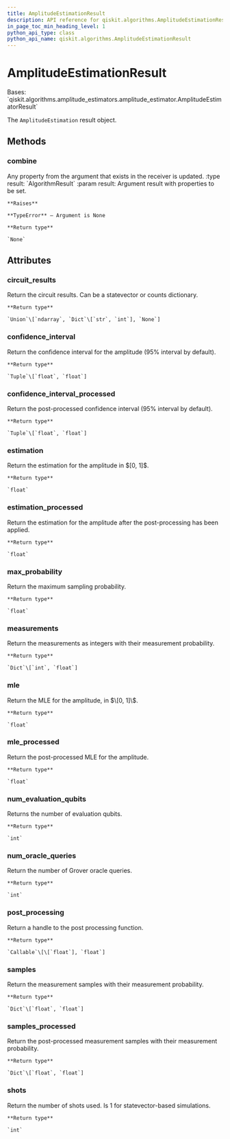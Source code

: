 ```yaml
---
title: AmplitudeEstimationResult
description: API reference for qiskit.algorithms.AmplitudeEstimationResult
in_page_toc_min_heading_level: 1
python_api_type: class
python_api_name: qiskit.algorithms.AmplitudeEstimationResult
---
```


# AmplitudeEstimationResult

<Class id="qiskit.algorithms.AmplitudeEstimationResult" isDedicatedPage={true} github="https://github.com/qiskit/qiskit/tree/stable/0.18/qiskit/algorithms/amplitude_estimators/ae.py" signature="AmplitudeEstimationResult">
  Bases: `qiskit.algorithms.amplitude_estimators.amplitude_estimator.AmplitudeEstimatorResult`

  The `AmplitudeEstimation` result object.

  ## Methods

  ### combine

  <Function id="qiskit.algorithms.AmplitudeEstimationResult.combine" name="combine" signature="AmplitudeEstimationResult.combine(result)">
    Any property from the argument that exists in the receiver is updated. :type result: `AlgorithmResult` :param result: Argument result with properties to be set.

    **Raises**

    **TypeError** – Argument is None

    **Return type**

    `None`
  </Function>

  ## Attributes

  ### circuit\_results

  <Attribute id="qiskit.algorithms.AmplitudeEstimationResult.circuit_results" name="circuit_results">
    Return the circuit results. Can be a statevector or counts dictionary.

    **Return type**

    `Union`\[`ndarray`, `Dict`\[`str`, `int`], `None`]
  </Attribute>

  ### confidence\_interval

  <Attribute id="qiskit.algorithms.AmplitudeEstimationResult.confidence_interval" name="confidence_interval">
    Return the confidence interval for the amplitude (95% interval by default).

    **Return type**

    `Tuple`\[`float`, `float`]
  </Attribute>

  ### confidence\_interval\_processed

  <Attribute id="qiskit.algorithms.AmplitudeEstimationResult.confidence_interval_processed" name="confidence_interval_processed">
    Return the post-processed confidence interval (95% interval by default).

    **Return type**

    `Tuple`\[`float`, `float`]
  </Attribute>

  ### estimation

  <Attribute id="qiskit.algorithms.AmplitudeEstimationResult.estimation" name="estimation">
    Return the estimation for the amplitude in $[0, 1]$.

    **Return type**

    `float`
  </Attribute>

  ### estimation\_processed

  <Attribute id="qiskit.algorithms.AmplitudeEstimationResult.estimation_processed" name="estimation_processed">
    Return the estimation for the amplitude after the post-processing has been applied.

    **Return type**

    `float`
  </Attribute>

  ### max\_probability

  <Attribute id="qiskit.algorithms.AmplitudeEstimationResult.max_probability" name="max_probability">
    Return the maximum sampling probability.

    **Return type**

    `float`
  </Attribute>

  ### measurements

  <Attribute id="qiskit.algorithms.AmplitudeEstimationResult.measurements" name="measurements">
    Return the measurements as integers with their measurement probability.

    **Return type**

    `Dict`\[`int`, `float`]
  </Attribute>

  ### mle

  <Attribute id="qiskit.algorithms.AmplitudeEstimationResult.mle" name="mle">
    Return the MLE for the amplitude, in $\[0, 1]\$.

    **Return type**

    `float`
  </Attribute>

  ### mle\_processed

  <Attribute id="qiskit.algorithms.AmplitudeEstimationResult.mle_processed" name="mle_processed">
    Return the post-processed MLE for the amplitude.

    **Return type**

    `float`
  </Attribute>

  ### num\_evaluation\_qubits

  <Attribute id="qiskit.algorithms.AmplitudeEstimationResult.num_evaluation_qubits" name="num_evaluation_qubits">
    Returns the number of evaluation qubits.

    **Return type**

    `int`
  </Attribute>

  ### num\_oracle\_queries

  <Attribute id="qiskit.algorithms.AmplitudeEstimationResult.num_oracle_queries" name="num_oracle_queries">
    Return the number of Grover oracle queries.

    **Return type**

    `int`
  </Attribute>

  ### post\_processing

  <Attribute id="qiskit.algorithms.AmplitudeEstimationResult.post_processing" name="post_processing">
    Return a handle to the post processing function.

    **Return type**

    `Callable`\[\[`float`], `float`]
  </Attribute>

  ### samples

  <Attribute id="qiskit.algorithms.AmplitudeEstimationResult.samples" name="samples">
    Return the measurement samples with their measurement probability.

    **Return type**

    `Dict`\[`float`, `float`]
  </Attribute>

  ### samples\_processed

  <Attribute id="qiskit.algorithms.AmplitudeEstimationResult.samples_processed" name="samples_processed">
    Return the post-processed measurement samples with their measurement probability.

    **Return type**

    `Dict`\[`float`, `float`]
  </Attribute>

  ### shots

  <Attribute id="qiskit.algorithms.AmplitudeEstimationResult.shots" name="shots">
    Return the number of shots used. Is 1 for statevector-based simulations.

    **Return type**

    `int`
  </Attribute>
</Class>

